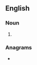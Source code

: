 ==English==

===Noun===
{{head|en|noun plural form}}

# {{plural of|paceline|lang=en}}

===Anagrams===
* {{anagrams|en|capelines|cepelinas|linespace|space line|spaceline}}